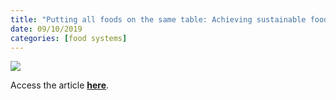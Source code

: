 ```yaml
---
title: "Putting all foods on the same table: Achieving sustainable food systems requires full accounting"
date: 09/10/2019
categories: [food systems]
---
```


![](halpern-et-al2019.jpeg)

Access the article [**here**](https://doi.org/10.1073/pnas.1913308116).
